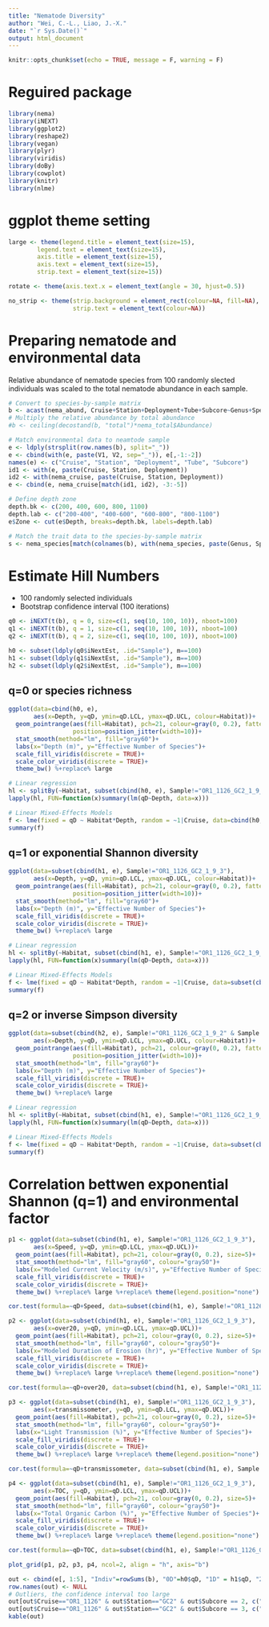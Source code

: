 ```yaml
---
title: "Nematode Diversity"
author: "Wei, C.-L., Liao, J.-X."
date: "`r Sys.Date()`"
output: html_document
---
```


```r
knitr::opts_chunk$set(echo = TRUE, message = F, warning = F)
```

# Reguired package
```r
library(nema)
library(iNEXT)
library(ggplot2)
library(reshape2)
library(vegan)
library(plyr)
library(viridis)
library(doBy)
library(cowplot)
library(knitr)
library(nlme)
```

# ggplot theme setting
```r
large <- theme(legend.title = element_text(size=15),
        legend.text = element_text(size=15),
        axis.title = element_text(size=15),
        axis.text = element_text(size=15),
        strip.text = element_text(size=15))

rotate <- theme(axis.text.x = element_text(angle = 30, hjust=0.5))

no_strip <- theme(strip.background = element_rect(colour=NA, fill=NA),
                  strip.text = element_text(colour=NA))
```

# Preparing nematode and environmental data
Relative abundance of nematode species from 100 randomly slected individuals was scaled to the total nematode abundance in each sample.
```r
# Convert to species-by-sample matrix
b <- acast(nema_abund, Cruise+Station+Deployment+Tube+Subcore~Genus+Species, fill=0)
# Multiply the relative abundance by total abundance
#b <- ceiling(decostand(b, "total")*nema_total$Abundance)

# Match environmental data to neamtode sample
e <- ldply(strsplit(row.names(b), split="_"))
e <- cbind(with(e, paste(V1, V2, sep="_")), e[,-1:-2])
names(e) <- c("Cruise", "Station", "Deployment", "Tube", "Subcore")
id1 <- with(e, paste(Cruise, Station, Deployment))
id2 <- with(nema_cruise, paste(Cruise, Station, Deployment))
e <- cbind(e, nema_cruise[match(id1, id2), -3:-5])

# Define depth zone
depth.bk <- c(200, 400, 600, 800, 1100)
depth.lab <- c("200-400", "400-600", "600-800", "800-1100")
e$Zone <- cut(e$Depth, breaks=depth.bk, labels=depth.lab)

# Match the trait data to the species-by-sample matrix
s <- nema_species[match(colnames(b), with(nema_species, paste(Genus, Species, sep="_"))),]
```

# Estimate Hill Numbers
* 100 randomly selected individuals
* Bootstrap confidence interval (100 iterations)
```r
q0 <- iNEXT(t(b), q = 0, size=c(1, seq(10, 100, 10)), nboot=100)
q1 <- iNEXT(t(b), q = 1, size=c(1, seq(10, 100, 10)), nboot=100)
q2 <- iNEXT(t(b), q = 2, size=c(1, seq(10, 100, 10)), nboot=100)

h0 <- subset(ldply(q0$iNextEst, .id="Sample"), m==100)
h1 <- subset(ldply(q1$iNextEst, .id="Sample"), m==100)
h2 <- subset(ldply(q2$iNextEst, .id="Sample"), m==100)
```

## q=0 or species richness
```r
ggplot(data=cbind(h0, e), 
       aes(x=Depth, y=qD, ymin=qD.LCL, ymax=qD.UCL, colour=Habitat))+
  geom_pointrange(aes(fill=Habitat), pch=21, colour=gray(0, 0.2), fatten = 10, 
                  position=position_jitter(width=10))+
  stat_smooth(method="lm", fill="gray60")+
  labs(x="Depth (m)", y="Effective Number of Species")+
  scale_fill_viridis(discrete = TRUE)+
  scale_color_viridis(discrete = TRUE)+
  theme_bw() %+replace% large

# Linear regression
hl <- splitBy(~Habitat, subset(cbind(h0, e), Sample!="OR1_1126_GC2_1_9_3"))
lapply(hl, FUN=function(x)summary(lm(qD~Depth, data=x)))

# Linear Mixed-Effects Models
f <- lme(fixed = qD ~ Habitat*Depth, random = ~1|Cruise, data=cbind(h0, e), method = "REML", weights=varIdent(form=~1|Cruise))
summary(f)
```

## q=1 or exponential Shannon diversity
```r
ggplot(data=subset(cbind(h1, e), Sample!="OR1_1126_GC2_1_9_3"), 
       aes(x=Depth, y=qD, ymin=qD.LCL, ymax=qD.UCL, colour=Habitat))+
  geom_pointrange(aes(fill=Habitat), pch=21, colour=gray(0, 0.2), fatten = 10, 
                  position=position_jitter(width=10))+
  stat_smooth(method="lm", fill="gray60")+
  labs(x="Depth (m)", y="Effective Number of Species")+
  scale_fill_viridis(discrete = TRUE)+
  scale_color_viridis(discrete = TRUE)+
  theme_bw() %+replace% large

# Linear regression
hl <- splitBy(~Habitat, subset(cbind(h1, e), Sample!="OR1_1126_GC2_1_9_3"))
lapply(hl, FUN=function(x)summary(lm(qD~Depth, data=x)))

# Linear Mixed-Effects Models
f <- lme(fixed = qD ~ Habitat*Depth, random = ~1|Cruise, data=subset(cbind(h1, e), Sample!="OR1_1126_GC2_1_9_3"), method = "REML", weights=varIdent(form=~1|Cruise))
summary(f)
```

## q=2 or inverse Simpson diversity
```r
ggplot(data=subset(cbind(h2, e), Sample!="OR1_1126_GC2_1_9_2" & Sample!="OR1_1126_GC2_1_9_3"), 
       aes(x=Depth, y=qD, ymin=qD.LCL, ymax=qD.UCL, colour=Habitat))+
  geom_pointrange(aes(fill=Habitat), pch=21, colour=gray(0, 0.2), fatten = 10, 
                  position=position_jitter(width=10))+
  stat_smooth(method="lm", fill="gray60")+
  labs(x="Depth (m)", y="Effective Number of Species")+
  scale_fill_viridis(discrete = TRUE)+
  scale_color_viridis(discrete = TRUE)+
  theme_bw() %+replace% large

# Linear regression
hl <- splitBy(~Habitat, subset(cbind(h1, e), Sample!="OR1_1126_GC2_1_9_2" & Sample!="OR1_1126_GC2_1_9_3"))
lapply(hl, FUN=function(x)summary(lm(qD~Depth, data=x)))

# Linear Mixed-Effects Models
f <- lme(fixed = qD ~ Habitat*Depth, random = ~1|Cruise, data=subset(cbind(h2, e), Sample!="OR1_1126_GC2_1_9_2" & Sample!="OR1_1126_GC2_1_9_3"), method = "REML", weights=varIdent(form=~1|Cruise))
summary(f)
```

# Correlation bettwen exponential Shannon (q=1) and environmental factor
```r
p1 <- ggplot(data=subset(cbind(h1, e), Sample!="OR1_1126_GC2_1_9_3"), 
       aes(x=Speed, y=qD, ymin=qD.LCL, ymax=qD.UCL))+
  geom_point(aes(fill=Habitat), pch=21, colour=gray(0, 0.2), size=5)+
  stat_smooth(method="lm", fill="gray60", colour="gray50")+
  labs(x="Modeled Current Velocity (m/s)", y="Effective Number of Species")+
  scale_fill_viridis(discrete = TRUE)+
  scale_color_viridis(discrete = TRUE)+
  theme_bw() %+replace% large %+replace% theme(legend.position="none")

cor.test(formula=~qD+Speed, data=subset(cbind(h1, e), Sample!="OR1_1126_GC2_1_9_3"))
```

```r
p2 <- ggplot(data=subset(cbind(h1, e), Sample!="OR1_1126_GC2_1_9_3"), 
       aes(x=over20, y=qD, ymin=qD.LCL, ymax=qD.UCL))+
  geom_point(aes(fill=Habitat), pch=21, colour=gray(0, 0.2), size=5)+
  stat_smooth(method="lm", fill="gray60", colour="gray50")+
  labs(x="Modeled Duration of Erosion (hr)", y="Effective Number of Species")+
  scale_fill_viridis(discrete = TRUE)+
  scale_color_viridis(discrete = TRUE)+
  theme_bw() %+replace% large %+replace% theme(legend.position="none")

cor.test(formula=~qD+over20, data=subset(cbind(h1, e), Sample!="OR1_1126_GC2_1_9_3"))
```

```r
p3 <- ggplot(data=subset(cbind(h1, e), Sample!="OR1_1126_GC2_1_9_3"), 
       aes(x=transmissometer, y=qD, ymin=qD.LCL, ymax=qD.UCL))+
  geom_point(aes(fill=Habitat), pch=21, colour=gray(0, 0.2), size=5)+
  stat_smooth(method="lm", fill="gray60", colour="gray50")+
  labs(x="Light Transmission (%)", y="Effective Number of Species")+
  scale_fill_viridis(discrete = TRUE)+
  scale_color_viridis(discrete = TRUE)+
  theme_bw() %+replace% large %+replace% theme(legend.position="none")

cor.test(formula=~qD+transmissometer, data=subset(cbind(h1, e), Sample!="OR1_1126_GC2_1_9_3"))
```

```r
p4 <- ggplot(data=subset(cbind(h1, e), Sample!="OR1_1126_GC2_1_9_3"), 
       aes(x=TOC, y=qD, ymin=qD.LCL, ymax=qD.UCL))+
  geom_point(aes(fill=Habitat), pch=21, colour=gray(0, 0.2), size=5)+
  stat_smooth(method="lm", fill="gray60", colour="gray50")+
  labs(x="Total Organic Carbon (%)", y="Effective Number of Species")+
  scale_fill_viridis(discrete = TRUE)+
  scale_color_viridis(discrete = TRUE)+
  theme_bw() %+replace% large %+replace% theme(legend.position="none")

cor.test(formula=~qD+TOC, data=subset(cbind(h1, e), Sample!="OR1_1126_GC2_1_9_3"))
```

```r
plot_grid(p1, p2, p3, p4, ncol=2, align = "h", axis="b")
```

```r
out <- cbind(e[, 1:5], "Indiv"=rowSums(b), "0D"=h0$qD, "1D" = h1$qD, "2D"=h2$qD)
row.names(out) <- NULL
# Outliers, the confidence interval too large 
out[out$Cruise=="OR1_1126" & out$Station=="GC2" & out$Subcore == 2, c("2D")] <- NA
out[out$Cruise=="OR1_1126" & out$Station=="GC2" & out$Subcore == 3, c("1D", "2D")] <- NA
kable(out)
```

